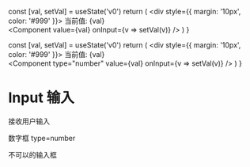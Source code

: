   const [val, setVal] = useState('v0')
  return (
    <div style={{ margin: '10px', color: '#999' }}>
      当前值: {val} 
      <br/>
      <Component value={val} onInput={v => setVal(v)} />
    </div>
  )
}


  const [val, setVal] = useState('v0')
  return (
    <div style={{ margin: '10px', color: '#999' }}>
      当前值: {val} 
      <br/>
      <Component type="number" value={val} onInput={v => setVal(v)} />
    </div>
  )
}

# Input 输入

<InputBox />

接收用户输入

<InputBox2 />

数字框 type=number

<Component disabled value="disabled" />

不可以的输入框
